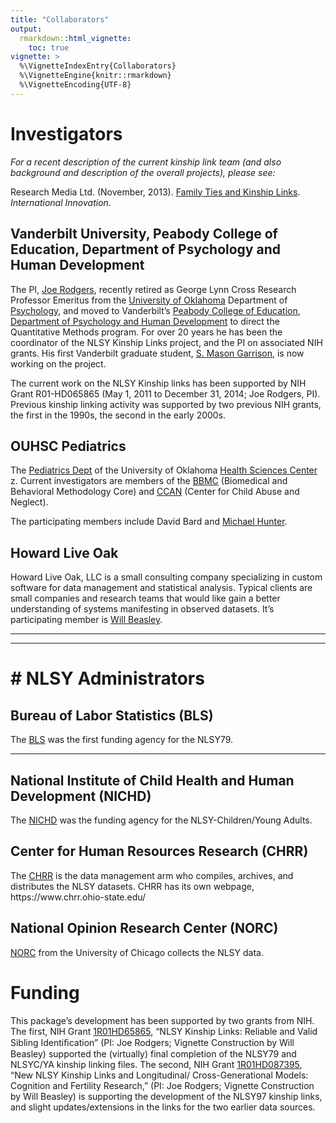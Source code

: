 ```yaml
---
title: "Collaborators"
output: 
  rmarkdown::html_vignette:
    toc: true
vignette: >
  %\VignetteIndexEntry{Collaborators}
  %\VignetteEngine{knitr::rmarkdown}
  %\VignetteEncoding{UTF-8}
---
```


Investigators
=============================

*For a recent description of the current kinship link team (and also background and description of the overall projects), please see:* 

Research Media Ltd. (November, 2013). [Family Ties and Kinship Links](publications/2013/rodgers-2013-international-innovation.pdf).  *International Innovation*.

Vanderbilt University, Peabody College of Education, Department of Psychology and Human Development
-----------------------------
  
The PI, [Joe Rodgers](http://www.vanderbilt.edu/psychological_sciences/bio/joe-rodgers), recently retired as George Lynn Cross Research Professor Emeritus from the 
[University of Oklahoma](http://www.ou.edu/) Department of [Psychology](http://www.ou.edu/cas/psychology/), and moved to Vanderbilt's [Peabody College of Education](http://peabody.vanderbilt.edu/), [Department of Psychology and Human Development](http://www.vanderbilt.edu/psychological_sciences/)
to direct the Quantitative Methods program.  For over 20 years he has been the coordinator of the NLSY Kinship Links project, and the PI on associated NIH grants.  His first Vanderbilt graduate student, [S. Mason Garrison](http://www.smasongarrison.com), is now working on the project.

The current work on the NLSY Kinship links has been supported by NIH Grant R01-HD065865 (May 1, 2011 to December 31, 2014;  Joe Rodgers, PI).  Previous kinship linking activity was supported by two previous NIH grants, the first in the 1990s, the second in the early 2000s.

<!--
<a href="http://www.vanderbilt.edu"> 
  <img src="images/vandy_logo.png" alt="Vanderbilt" style="width: 150px;"/> 
</a>
<a href="http://www.vanderbilt.edu/psychological_sciences"> 
  <img src="images/vuheader.jpg" alt="Psychological Sciences" style="width: 500px;"/> 
</a>
-->

OUHSC Pediatrics
-----------------------------
  
The [Pediatrics Dept](http://www.oumedicine.com/pediatrics) of the University of Oklahoma [Health Sciences Center](http://www.ouhsc.edu/) z.  Current investigators are members of the [BBMC](http://ouhsc.edu/BBMC/) (Biomedical and Behavioral Methodology Core) and [CCAN](http://www.oumedicine.com/pediatrics/department-sections/developmental-behavioral-pediatrics/center-on-child-abuse-and-neglect) (Center for Child Abuse and Neglect).

The participating members include David Bard and [Michael Hunter](http://students.ou.edu/H/Michael.D.Hunter-1/).

<!--
<a href="http://ouhsc.edu/BBMC/"> 
  <img src="./images/BbmcDistributionsBackgroundClear.png" alt="BBMC" style="width: 300px;"/> 
</a>
<a href="http://www.oumedicine.com/pediatrics"> 
  <img src="./images/pediatrics_logo.png" alt="OUHSC Pediatrics" style="width: 250px;"/>
</a>
<a href="http://www.oumedicine.com/pediatrics/department-sections/developmental-behavioral-pediatrics/center-on-child-abuse-and-neglect"> 
  <img src="./images/ccanlogo.jpg" alt="CCAN" style="width: 170px;"/>
</a>
-->
  
Howard Live Oak
-----------------------------
  
Howard Live Oak, LLC is a small consulting company specializing in custom software for data management and statistical analysis. Typical clients are small companies and research teams that would like gain a better understanding of systems manifesting in observed datasets.  It's participating member is [Will Beasley](https://www.researchgate.net/profile/William_Beasley2).
<!--
<a href="http://howardliveoak.com/"> 
  <img src="./images/HloGraphicGray.png" alt="Howard Live Oak" style="width: 150px;"/>
</a>
-->

***
***
# NLSY Administrators
=============================


Bureau of Labor Statistics (BLS) 
-----------------------------

The [BLS](http://www.bls.gov/) was the first funding agency for the NLSY79.

<!--
<a href="http://www.bls.gov/"> 
  <img src="./images/bls_logo.jpeg" alt="BLS" style="width: 150px;"/>
</a>
-->

***
National Institute of Child Health and Human Development (NICHD)
-----------------------------

The [NICHD](https://www.nichd.nih.gov/) was the funding agency for the NLSY-Children/Young Adults.

<!--
<a href="https://www.nichd.nih.gov/"> 
  <img src="./images/nichd_logo.jpeg" alt="NICHD" style="width: 200px;"/>
</a>
-->

Center for Human Resources Research (CHRR)
-----------------------------

The [CHRR](https://www.chrr.ohio-state.edu/) is the data management arm who compiles, archives, and distributes the NLSY datasets.  CHRR has its own webpage, https://www.chrr.ohio-state.edu/

<!--
<a href="https://www.chrr.ohio-state.edu/"> 
  <img src="./images/chrr_logo.jpeg" alt="CHRR" style="width: 150px;"/>
</a>
-->

National Opinion Research Center (NORC)
-----------------------------

[NORC](http://www.norc.org/) from the University of Chicago collects the NLSY data.

<!--
<a href="http://www.norc.org/"> 
  <img src="./images/norc_logo.png" alt="NORC" style="width: 250px;"/>
</a>
-->

Funding
=================================

This package’s development has been supported by two grants from NIH.  The first, NIH Grant [1R01HD65865](https://taggs.hhs.gov/Detail/AwardDetail?arg_awardNum=R01HD065865&arg_ProgOfficeCode=50), “NLSY Kinship Links: Reliable and Valid Sibling Identiﬁcation” (PI: Joe Rodgers; Vignette Construction by Will Beasley) supported the (virtually) final completion of the NLSY79 and NLSYC/YA kinship linking files.  The second, NIH Grant [1R01HD087395](https://projectreporter.nih.gov/project_info_description.cfm?projectnumber=1R01HD087395-01A1), “New NLSY Kinship Links and Longitudinal/ Cross-Generational Models: Cognition and Fertility Research," (PI:  Joe Rodgers;  Vignette Construction by Will Beasley) is supporting the development of the NLSY97 kinship links, and slight updates/extensions in the links for the two earlier data sources.



